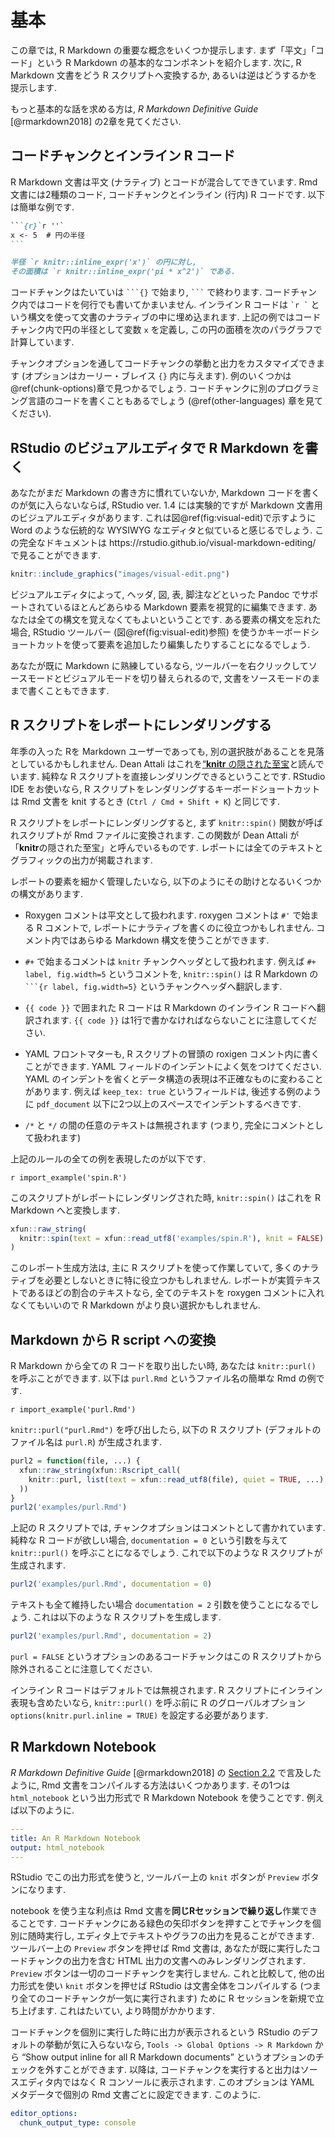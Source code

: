# 基本 {#basics}

この章では, R Markdown の重要な概念をいくつか提示します. まず「平文」「コード」という R Markdown の基本的なコンポネントを紹介します. 次に, R Markdown 文書をどう R スクリプトへ変換するか, あるいは逆はどうするかを提示します.

もっと基本的な話を求める方は, _R Markdown Definitive Guide_ [@rmarkdown2018] の2章を見てください.

## コードチャンクとインライン R コード {#r-code}

R Markdown 文書は平文 (ナラティブ) とコードが混合してできています. Rmd 文書には2種類のコード, コードチャンク\index{コードチャンク}とインライン (行内) R コードです. 以下は簡単な例です.

````md
```{r}`r ''`
x <- 5  # 円の半径
```

半径 `r knitr::inline_expr('x')` の円に対し,
その面積は `r knitr::inline_expr('pi * x^2')` である.
````

コードチャンクはたいていは ```` ```{}````  で始まり,  ```` ``` ```` で終わります. コードチャンク内ではコードを何行でも書いてかまいません. インライン R コードは `` `r ` `` という構文を使って文書のナラティブの中に埋め込まれます. 上記の例ではコードチャンク内で円の半径として変数 `x` を定義し, この円の面積を次のパラグラフで計算しています.

チャンクオプションを通してコードチャンクの挙動と出力をカスタマイズできます (オプションはカーリー・ブレイス `{}` 内に与えます). 例のいくつかは\@ref(chunk-options)章で見つかるでしょう. コードチャンクに別のプログラミング言語のコードを書くこともあるでしょう (\@ref(other-languages) 章を見てください).

## RStudio のビジュアルエディタで R Markdown を書く {#rstudio-visual}

あなたがまだ Markdown の書き方に慣れていないか, Markdown コードを書くのが気に入らないならば, RStudio\index{RStudio} ver. 1.4 には実験的ですが Markdown 文書用のビジュアルエディタがあります. これは図\@ref(fig:visual-edit)で示すように Word のような伝統的な WYSIWYG なエディタと似ていると感じるでしょう. この完全なドキュメントは https://rstudio.github.io/visual-markdown-editing/ で見ることができます.

```r
knitr::include_graphics("images/visual-edit.png")
```

ビジュアルエディタによって, ヘッダ, 図, 表, 脚注などといった Pandoc でサポートされているほとんどあらゆる Markdown 要素を視覚的に編集できます. あなたは全ての構文を覚えなくてもよいということです. ある要素の構文を忘れた場合, RStudio ツールバー (図\@ref(fig:visual-edit)参照) を使うかキーボードショートカットを使って要素を追加したり編集したりすることになるでしょう.

あなたが既に Markdown に熟練しているなら, ツールバーを右クリックしてソースモードとビジュアルモードを切り替えられるので, 文書をソースモードのままで書くこともできます.

## R スクリプトをレポートにレンダリングする {#spin}

年季の入った Rを Markdown ユーザーであっても, 別の選択肢があることを見落としているかもしれません. Dean Attali はこれを["**knitr** の隠された至宝](https://deanattali.com/2015/03/24/knitrs-best-hidden-gem-spin/)と読んでいます. 純粋な R スクリプトを直接レンダリングできるということです. RStudio IDE をお使いなら, R スクリプトをレンダリングするキーボードショートカットは Rmd 文書を knit するとき (`Ctrl / Cmd + Shift + K`) と同じです.

R スクリプトをレポートにレンダリングすると, まず `knitr::spin()`\index{knitr!spin()} 関数が呼ばれスクリプトが Rmd ファイルに変換されます. この関数が Dean Attali が「**knitr**の隠された至宝」と呼んでいるものです. レポートには全てのテキストとグラフィックの出力が掲載されます.

レポートの要素を細かく管理したいなら, 以下のようにその助けとなるいくつかの構文があります.

- Roxygen コメントは平文として扱われます. roxygen コメントは `#'` で始まる R コメントで, レポートにナラティブを書くのに役立つかもしれません. コメント内ではあらゆる Markdown 構文を使うことができます.

- `#+` で始まるコメントは `knitr` チャンクヘッダとして扱われます. 例えば `#+ label, fig.width=5` というコメントを, `knitr::spin()` は R Markdown の ```` ```{r label, fig.width=5}```` というチャンクヘッダへ翻訳します.

- `{{ code }}` で囲まれた R コードは R Markdown のインライン R コードへ翻訳されます. `{{ code }}` は1行で書かなければならないことに注意してください.

- YAML\index{YAML} フロントマターも, R スクリプトの冒頭の roxigen コメント内に書くことができます. YAML フィールドのインデントによく気をつけてください. YAML のインデントを省くとデータ構造の表現は不正確なものに変わることがあります. 例えば `keep_tex: true` というフィールドは, 後述する例のように `pdf_document` 以下に2つ以上のスペースでインデントするべきです.

- `/*` と `*/` の間の任意のテキストは無視されます (つまり, 完全にコメントとして扱われます)

上記のルールの全ての例を表現したのが以下です.

`r import_example('spin.R')`

このスクリプトがレポートにレンダリングされた時, `knitr::spin()` はこれを R Markdown へと変換します.

```r
xfun::raw_string(
  knitr::spin(text = xfun::read_utf8('examples/spin.R'), knit = FALSE)
)
```

このレポート生成方法は, 主に R スクリプトを使って作業していて, 多くのナラティブを必要としないときに特に役立つかもしれません. レポートが実質テキストであるほどの割合のテキストなら, 全てのテキストを  roxygen コメントに入れなくてもいいので R Markdown がより良い選択かもしれません. 

## Markdown から R script への変換 {#purl}

R Markdown から全ての R コードを取り出したい時, あなたは `knitr::purl()`\index{knitr!purl()} を呼ぶことができます. 以下は `purl.Rmd` というファイル名の簡単な Rmd の例です.

`r import_example('purl.Rmd')`

`knitr::purl("purl.Rmd")` を呼び出したら, 以下の R スクリプト (デフォルトのファイル名は `purl.R`) が生成されます.

```r
purl2 = function(file, ...) {
  xfun::raw_string(xfun::Rscript_call(
    knitr::purl, list(text = xfun::read_utf8(file), quiet = TRUE, ...)
  ))
}
purl2('examples/purl.Rmd')
```

上記の R スクリプトでは, チャンクオプションはコメントとして書かれています. 純粋な R コードが欲しい場合, `documentation = 0` という引数を与えて `knitr::purl()` を呼ぶことになるでしょう. これで以下のような R スクリプトが生成されます.

```r
purl2('examples/purl.Rmd', documentation = 0)
```

テキストも全て維持したい場合 `documentation = 2` 引数を使うことになるでしょう. これは以下のような R スクリプトを生成します.

```r
purl2('examples/purl.Rmd', documentation = 2)
```

`purl = FALSE` というオプションのあるコードチャンクはこの R スクリプトから除外されることに注意してください.

インライン R コードはデフォルトでは無視されます. R スクリプトにインライン表現も含めたいなら, `knitr::purl()` を呼ぶ前に R のグローバルオプション `options(knitr.purl.inline = TRUE)` を設定する必要があります.

## R Markdown Notebook {#notebook}

 _R Markdown Definitive Guide_ [@rmarkdown2018] の [Section 2.2](https://bookdown.org/yihui/rmarkdown/compile.html) で言及したように, Rmd 文書をコンパイルする方法はいくつかあります. その1つは `html_notebook` という出力形式で R Markdown Notebook を使うことです.  例えば以下のように.

```yaml
---
title: An R Markdown Notebook
output: html_notebook
---
```

RStudio でこの出力形式を使うと, ツールバー上の `knit` ボタンが `Preview` ボタンになります.

notebook\index{RStudio!notebook} を使う主な利点は Rmd 文書を**同じRセッションで繰り返し**作業できることです. コードチャンクにある緑色の矢印ボタンを押すことでチャンクを個別に随時実行し, エディタ上でテキストやグラフの出力を見ることができます. ツールバー上の `Preview` ボタンを押せば Rmd 文書は, あなたが既に実行したコードチャンクの出力を含む HTML 出力の文書へのみレンダリングされます. `Preview` ボタンは一切のコードチャンクを実行しません. これと比較して, 他の出力形式を使い `knit` ボタンを押せば RStudio は文書全体をコンパイルする (つまり全てのコードチャンクが一気に実行されます) ために R セッションを新規で立ち上げます. これはたいてい, より時間がかかります.

コードチャンクを個別に実行した時に出力が表示されるという RStudio のデフォルトの挙動が気に入らないなら, `Tools -> Global Options -> R Markdown` から "Show output inline for all R Markdown documents" というオプションのチェックを外すことができます. 以降は, コードチャンクを実行すると出力はソースエディタ内ではなく R コンソールに表示されます. このオプションは YAML メタデータで個別の Rmd 文書ごとに設定できます. このように.

```yaml
editor_options:
  chunk_output_type: console
```
